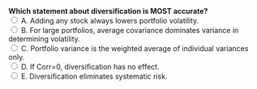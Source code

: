 ::: {.question-block}
<form onsubmit="event.preventDefault(); checkAnswer('module3_mcq_q25')" data-correct-answer="B">
<strong style="display: block;">
Which statement about diversification is MOST accurate?
</strong>
<label><input type="radio" name="module3_mcq_q25" value="A"> A. Adding any stock always lowers portfolio volatility.</label><br>
<label><input type="radio" name="module3_mcq_q25" value="B"> B. For large portfolios, average covariance dominates variance in determining volatility.</label><br>
<label><input type="radio" name="module3_mcq_q25" value="C"> C. Portfolio variance is the weighted average of individual variances only.</label><br>
<label><input type="radio" name="module3_mcq_q25" value="D"> D. If Corr=0, diversification has no effect.</label><br>
<label><input type="radio" name="module3_mcq_q25" value="E"> E. Diversification eliminates systematic risk.</label><br>
</form>
<div id="feedback-module3_mcq_q25" class="feedback" data-status="" style="display:none;">
✅ Correct: B. In large portfolios, the **average covariance** between assets largely determines volatility (Berk/DeMarzo §11.3).
</div>
:::
